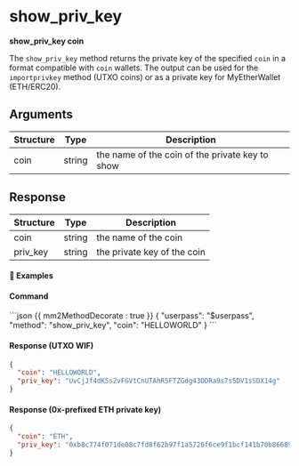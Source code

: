 # show_priv_key

**show_priv_key coin**

The `show_priv_key` method returns the private key of the specified `coin` in a format compatible with `coin` wallets.
The output can be used for the `importprivkey` method (UTXO coins) or as a private key for MyEtherWallet (ETH/ERC20).

## Arguments

| Structure | Type   | Description                                     |
| --------- | ------ | ----------------------------------------------- |
| coin      | string | the name of the coin of the private key to show |

## Response

| Structure | Type   | Description                 |
| --------- | ------ | --------------------------- |
| coin      | string | the name of the coin        |
| priv_key  | string | the private key of the coin |

#### 📌 Examples

#### Command

<CodeGroup title="" tag="POST" label="show_priv_key">
```json {{ mm2MethodDecorate : true }}
{
  "userpass": "$userpass",
  "method": "show_priv_key",
  "coin": "HELLOWORLD"
}
```
</CodeGroup>


<CollapsibleSection expandedText='Hide Response' collapsedText='Show Response'>

#### Response (UTXO WIF)

```json
{
  "coin": "HELLOWORLD",
  "priv_key": "UvCjJf4dKSs2vFGVtCnUTAhR5FTZGdg43DDRa9s7s5DV1sSDX14g"
}
```

#### Response (0x-prefixed ETH private key)

```json
{
  "coin": "ETH",
  "priv_key": "0xb8c774f071de08c7fd8f62b97f1a5726f6ce9f1bcf141b70b86689254ed6714e"
}
```

</CollapsibleSection>
